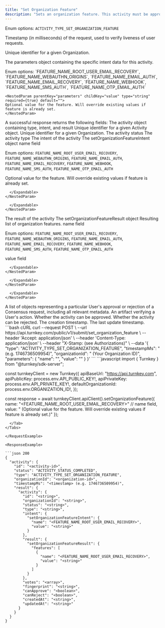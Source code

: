```yaml
---
title: "Set Organization Feature"
description: "Sets an organization feature. This activity must be approved by the current root quorum."
---
```



<EndpointPath type="submit" path="set_organization_feature" />

<Authorizations />

<H3Bordered text="Body" />

<ParamField body="type" type="enum<string>" required={true}>

Enum options: `ACTIVITY_TYPE_SET_ORGANIZATION_FEATURE`
</ParamField>

<ParamField body="timestampMs" type="string" required={true}>

Timestamp (in milliseconds) of the request, used to verify liveness of user requests.
</ParamField>

<ParamField body="organizationId" type="string" required={true}>

Unique identifier for a given Organization.
</ParamField>

<ParamField body="parameters" type="object" required={true} path="parameters">
  <p>The parameters object containing the specific intent data for this activity.</p>
  <Expandable title="details">
    <NestedParam parentKey="parameters" childKey="name" type="enum<string>" required={true} default="">
    Enum options: `FEATURE_NAME_ROOT_USER_EMAIL_RECOVERY`, `FEATURE_NAME_WEBAUTHN_ORIGINS`, `FEATURE_NAME_EMAIL_AUTH`, `FEATURE_NAME_EMAIL_RECOVERY`, `FEATURE_NAME_WEBHOOK`, `FEATURE_NAME_SMS_AUTH`, `FEATURE_NAME_OTP_EMAIL_AUTH`
    </NestedParam>
    
    <NestedParam parentKey="parameters" childKey="value" type="string" required={true} default="">
    Optional value for the feature. Will override existing values if feature is already set.
    </NestedParam>
  </Expandable>
</ParamField>

<H3Bordered text="Response" />
A successful response returns the following fields:

<ResponseField name="activity" type="object" required={true}>
  The activity object containing type, intent, and result
  <Expandable title="activity details">
    <NestedParam parentKey="activity" childKey="id" type="string" required={true}>
Unique identifier for a given Activity object.
</NestedParam>
<NestedParam parentKey="activity" childKey="organizationId" type="string" required={true}>
Unique identifier for a given Organization.
</NestedParam>
<NestedParam parentKey="activity" childKey="status" type="string" required={true}>
The activity status
</NestedParam>
<NestedParam parentKey="activity" childKey="type" type="string" required={true}>
The activity type
</NestedParam>
<NestedParam parentKey="activity" childKey="intent" type="object" required={true}>
      The intent of the activity
      <Expandable title="intent details">
        <NestedParam parentKey="activity.intent" childKey="setOrganizationFeatureIntent" type="object" required={true}>
      The setOrganizationFeatureIntent object
      <Expandable title="setOrganizationFeatureIntent details">
        <NestedParam parentKey="activity.intent.setOrganizationFeatureIntent" childKey="name" type="enum" required={true}>
name field
  
Enum options: `FEATURE_NAME_ROOT_USER_EMAIL_RECOVERY`, `FEATURE_NAME_WEBAUTHN_ORIGINS`, `FEATURE_NAME_EMAIL_AUTH`, `FEATURE_NAME_EMAIL_RECOVERY`, `FEATURE_NAME_WEBHOOK`, `FEATURE_NAME_SMS_AUTH`, `FEATURE_NAME_OTP_EMAIL_AUTH`

</NestedParam>
<NestedParam parentKey="activity.intent.setOrganizationFeatureIntent" childKey="value" type="string" required={true}>
Optional value for the feature. Will override existing values if feature is already set.
</NestedParam>

      </Expandable>
    </NestedParam>

      </Expandable>
    </NestedParam>
<NestedParam parentKey="activity" childKey="result" type="object" required={true}>
      The result of the activity
      <Expandable title="result details">
        <NestedParam parentKey="activity.result" childKey="setOrganizationFeatureResult" type="object" required={true}>
      The setOrganizationFeatureResult object
      <Expandable title="setOrganizationFeatureResult details">
        <NestedParam parentKey="activity.result.setOrganizationFeatureResult" childKey="features" type="array" required={true}>
      Resulting list of organization features.
      <Expandable title="features details">
        <NestedParam parentKey="activity.result.setOrganizationFeatureResult.features" childKey="name" type="enum" required={false}>
name field
  
Enum options: `FEATURE_NAME_ROOT_USER_EMAIL_RECOVERY`, `FEATURE_NAME_WEBAUTHN_ORIGINS`, `FEATURE_NAME_EMAIL_AUTH`, `FEATURE_NAME_EMAIL_RECOVERY`, `FEATURE_NAME_WEBHOOK`, `FEATURE_NAME_SMS_AUTH`, `FEATURE_NAME_OTP_EMAIL_AUTH`

</NestedParam>
<NestedParam parentKey="activity.result.setOrganizationFeatureResult.features" childKey="value" type="string" required={false}>
value field
</NestedParam>

      </Expandable>
    </NestedParam>

      </Expandable>
    </NestedParam>

      </Expandable>
    </NestedParam>
<NestedParam parentKey="activity" childKey="votes" type="array" required={true}>
A list of objects representing a particular User's approval or rejection of a Consensus request, including all relevant metadata.
</NestedParam>
<NestedParam parentKey="activity" childKey="fingerprint" type="string" required={true}>
An artifact verifying a User's action.
</NestedParam>
<NestedParam parentKey="activity" childKey="canApprove" type="boolean" required={true}>
Whether the activity can be approved.
</NestedParam>
<NestedParam parentKey="activity" childKey="canReject" type="boolean" required={true}>
Whether the activity can be rejected.
</NestedParam>
<NestedParam parentKey="activity" childKey="createdAt" type="string" required={true}>
The creation timestamp.
</NestedParam>
<NestedParam parentKey="activity" childKey="updatedAt" type="string" required={true}>
The last update timestamp.
</NestedParam>

  </Expandable>
</ResponseField>

<RequestExample>

<Tabs>
  <Tab title="cURL">
```bash cURL
curl --request POST \
  --url https://api.turnkey.com/public/v1/submit/set_organization_feature \
  --header 'Accept: application/json' \
  --header 'Content-Type: application/json' \
  --header "X-Stamp: <string> (see Authorizations)" \
  --data '{
    "type": "ACTIVITY_TYPE_SET_ORGANIZATION_FEATURE",
    "timestampMs": "<string> (e.g. 1746736509954)",
    "organizationId": "<string> (Your Organization ID)",
    "parameters": {
        "name": "<FEATURE_NAME_ROOT_USER_EMAIL_RECOVERY>",
        "value": "<string>"
    }
}'
```
  </Tab>
  <Tab title="JavaScript">
```javascript
import { Turnkey } from "@turnkey/sdk-server";

const turnkeyClient = new Turnkey({
  apiBaseUrl: "https://api.turnkey.com",
  apiPublicKey: process.env.API_PUBLIC_KEY!,
  apiPrivateKey: process.env.API_PRIVATE_KEY!,
  defaultOrganizationId: process.env.ORGANIZATION_ID!,
});

const response = await turnkeyClient.apiClient().setOrganizationFeature({
  name: "<FEATURE_NAME_ROOT_USER_EMAIL_RECOVERY>" // name field,
  value: "<string> (Optional value for the feature. Will override existing values if feature is already set.)"
});
```
  </Tab>
</Tabs>

</RequestExample>

<ResponseExample>

```json 200
{
  "activity": {
    "id": "<activity-id>",
    "status": "ACTIVITY_STATUS_COMPLETED",
    "type": "ACTIVITY_TYPE_SET_ORGANIZATION_FEATURE",
    "organizationId": "<organization-id>",
    "timestampMs": "<timestamp> (e.g. 1746736509954)",
    "result": {
      "activity": {
        "id": "<string>",
        "organizationId": "<string>",
        "status": "<string>",
        "type": "<string>",
        "intent": {
          "setOrganizationFeatureIntent": {
            "name": "<FEATURE_NAME_ROOT_USER_EMAIL_RECOVERY>",
            "value": "<string>"
          }
        },
        "result": {
          "setOrganizationFeatureResult": {
            "features": [
              {
                "name": "<FEATURE_NAME_ROOT_USER_EMAIL_RECOVERY>",
                "value": "<string>"
              }
            ]
          }
        },
        "votes": "<array>",
        "fingerprint": "<string>",
        "canApprove": "<boolean>",
        "canReject": "<boolean>",
        "createdAt": "<string>",
        "updatedAt": "<string>"
      }
    }
  }
}
```

</ResponseExample>
